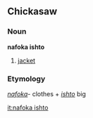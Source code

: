 ==Chickasaw==
===Noun===
'''nafoka ishto'''
#[[jacket]]

===Etymology===
''[[nafoka]]''- clothes + ''[[ishto]]'' big

[[it:nafoka ishto]]